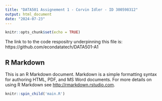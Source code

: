 ```yaml
---
title: "DATA501 Assignement 1 - Corvin Idler - ID 300598312"
output: html_document
date: "2024-07-23"
---
```


```r
knitr::opts_chunk$set(echo = TRUE)
```
The link to to the code respositry underpinning this file is: https://github.com/econdatatech/DATA501-A1

## R Markdown

This is an R Markdown document. Markdown is a simple formatting syntax for authoring HTML, PDF, and MS Word documents. For more details on using R Markdown see <http://rmarkdown.rstudio.com>.

```r
knitr::spin_child('main.R')
```